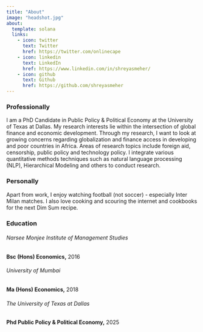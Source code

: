 ```yaml
---
title: "About"
image: "headshot.jpg"
about:
  template: solana
  links:
    - icon: twitter
      text: Twitter
      href: https://twitter.com/onlinecape
    - icon: linkedin
      text: LinkedIn
      href: https://www.linkedin.com/in/shreyasmeher/
    - icon: github
      text: Github
      href: https://github.com/shreyasmeher
---
```

### Professionally

I am a PhD Candidate in Public Policy & Political Economy at the University of Texas at Dallas. My research interests lie within the intersection of global finance and economic development. Through my research, I want to look at growing concerns regarding globalization and finance access in developing and poor countries in Africa. Areas of research topics include foreign aid, censorship, public policy and technology policy. I integrate various quantitative methods techniques such as natural language processing (NLP), Hierarchical Modeling and others to conduct research.


### Personally

Apart from work, I enjoy watching football (not soccer) - especially Inter Milan matches. I also love cooking and scouring the internet and cookbooks for the next Dim Sum recipe. 

### Education

###### Narsee Monjee Institute of Management Studies
**Bsc (Hons) Economics,** 2016

###### University of Mumbai
**Ma (Hons) Economics,** 2018

###### The University of Texas at Dallas
**Phd Public Policy & Political Economy,** 2025



